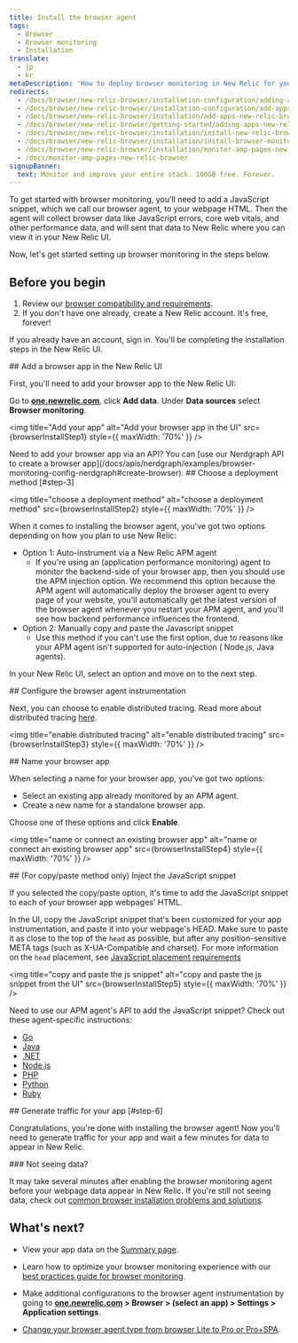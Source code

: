 ```yaml
---
title: Install the browser agent
tags:
  - Browser
  - Browser monitoring
  - Installation
translate:
  - jp
  - kr
metaDescription: 'How to deploy browser monitoring in New Relic for your apps, including UI, copy/paste, and API options.'
redirects:
  - /docs/browser/new-relic-browser/installation-configuration/adding-apps-new-relic-browser
  - /docs/browser/new-relic-browser/installation-configuration/add-apps-new-relic-browser
  - /docs/browser/new-relic-browser/installation/add-apps-new-relic-browser
  - /docs/browser/new-relic-browser/getting-started/adding-apps-new-relic-browser
  - /docs/browser/new-relic-browser/installation/install-new-relic-browser-agent
  - /docs/browser/new-relic-browser/installation/install-browser-monitoring-agent
  - /docs/browser/new-relic-browser/installation/monitor-amp-pages-new-relic-browser
  - /docs/monitor-amp-pages-new-relic-browser
signupBanner:
  text: Monitor and improve your entire stack. 100GB free. Forever.
---
```







To get started with browser monitoring, you'll need to add a JavaScript snippet, which we call our browser agent, to your webpage HTML. Then the agent will collect browser data like JavaScript errors, core web vitals, and other performance data, and will sent that data to New Relic where you can view it in your New Relic UI.  

Now, let's get started setting up browser monitoring in the steps below. 

## Before you begin 

1. Review our [browser compatibility and requirements](/docs/browser/new-relic-browser/getting-started/compatibility-requirements-browser-monitoring/). 
2. If you don't have one already, create a New Relic account. It's free, forever! 

<InlineSignup/>

  If you already have an account, sign in. You'll be completing the installation steps in the New Relic UI. 

<Steps>

<Step>
## Add a browser app in the New Relic UI

First, you'll need to add your browser app to the New Relic UI:

Go to **[one.newrelic.com](https://one.newrelic.com)**, click **Add data**. Under **Data sources** select **Browser monitoring**. 

<img
  title="Add your app"
  alt="Add your browser app in the UI"
  src={browserInstallStep1}
  style={{ maxWidth: '70%' }}
/>

<Callout variant="tip">
Need to add your browser app via an API? You can [use our Nerdgraph API to create a browser app](/docs/apis/nerdgraph/examples/browser-monitoring-config-nerdgraph#create-browser).
  </Callout>
</Step>
<Step>
## Choose a deployment method [#step-3]

<img
  title="choose a deployment method"
  alt="choose a deployment method"
  src={browserInstallStep2}
  style={{ maxWidth: '70%' }}
/>

<figcaption>
  
</figcaption>

When it comes to installing the browser agent, you've got two options depending on how you plan to use New Relic:

* Option 1: Auto-instrument via a New Relic APM agent
  * If you're using an <InlinePopover type="apm" /> (application performance monitoring) agent to monitor the backend-side of your browser app, then you should use the APM injection option. We recommend this option because the APM agent will automatically deploy the browser agent to every page of your website, you'll automatically get the latest version of the browser agent whenever you restart your APM agent, and you'll see how backend performance influences the frontend.
* Option 2: Manually copy and paste the Javascript snippet
  * Use this method if you can't use the first option, due to reasons like your APM agent isn't supported for auto-injection ( Node.js, Java agents).

In your New Relic UI, select an option and move on to the next step. 
</Step>

<Step>
## Configure the browser agent instrumentation

Next, you can choose to enable distributed tracing. Read more about distributed tracing [here](/docs/browser/new-relic-browser/browser-pro-features/browser-data-distributed-tracing/).

<img
  title="enable distributed tracing"
  alt="enable distributed tracing"
  src={browserInstallStep3}
  style={{ maxWidth: '70%' }}
/>
</Step>

<Step>
## Name your browser app

When selecting a name for your browser app, you've got two options: 

* Select an existing app already monitored by an APM agent. 
* Create a new name for a standalone browser app. 

Choose one of these options and click **Enable**. 

<img
  title="name or connect an existing browser app"
  alt="name or connect an existing browser app"
  src={browserInstallStep4}
  style={{ maxWidth: '70%' }}
/>
</Step>

<Step>
## (For copy/paste method only) Inject the JavaScript snippet

If you selected the copy/paste option, it's time to add the JavaScript snippet to each of your browser app webpages' HTML. 

In the UI, copy the JavaScript snippet that's been customized for your app instrumentation, and paste it into your webpage's HEAD. Make sure to paste it as close to the top of the `head` as possible, but after any position-sensitive META tags (such as X-UA-Compatible and charset). For more information on the `head` placement, see [JavaScript placement requirements](/docs/browser/new-relic-browser/page-load-timing-resources/instrumentation-browser-monitoring#javascript-placement)

<img
  title="copy and paste the js snippet"
  alt="copy and paste the js snippet from the UI"
  src={browserInstallStep5}
  style={{ maxWidth: '70%' }}
/>

<Callout variant="tip">
Need to use our APM agent's API to add the JavaScript snippet? Check out these agent-specific instructions:

* [Go](/docs/agents/go-agent/features/install-new-relic-browser-go-apps)
* [Java](/docs/agents/java-agent/instrumentation/page-load-timing-java)
* [.NET](/docs/agents/net-agent/features/page-load-timing-net)
* [Node.js](/docs/agents/nodejs-agent/supported-features/page-load-timing-nodejs)
* [PHP](/docs/agents/php-agent/features/page-load-timing-php)
* [Python](/docs/agents/python-agent/supported-features/page-load-timing-python)
* [Ruby](/docs/agents/ruby-agent/features/page-load-timing-ruby)
  </Callout>
</Step>

<Step>
## Generate traffic for your app [#step-6]

Congratulations, you're done with installing the browser agent! Now you'll need to generate traffic for your app and wait a few minutes for data to appear in New Relic.

<Callout variant="tip">
### Not seeing data? 

It may take several minutes after enabling the browser monitoring agent before your webpage data appear in New Relic. If you're still not seeing data, check out [common browser installation problems and solutions](/docs/browser/browser-monitoring/troubleshooting/troubleshoot-your-browser-monitoring-installation/).
  </Callout>

</Step>

</Steps>

## What's next? 

* View your app data on the [Summary page](/docs/browser/browser-monitoring/getting-started/browser-summary-page/).

* Learn how to optimize your browser monitoring experience with our [best practices guide for browser monitoring](/docs/new-relic-solutions/best-practices-guides/full-stack-observability/browser-monitoring-best-practices-guide/). 

* Make additional configurations to the browser agent instrumentation by going to **[one.newrelic.com](https://one.newrelic.com/all-capabilities) > Browser > (select an app) > Settings > Application settings**.

* [Change your browser agent type from browser Lite to Pro or Pro+SPA](/docs/browser/new-relic-browser/configuration/change-browser-agent-type).

<InstallFeedback />